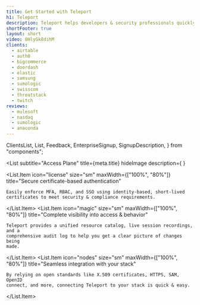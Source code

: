 ```yaml
---
title: Get Started with Teleport
h1: Teleport
description: Teleport helps developers & security professionals quickly and securely access servers, applications, Kubernetes clusters, and databases from anywhere, across all environments.
shortFooter: true
layout: short
video: 0HlyGk8dihM
clients:
  - airtable
  - auth0
  - bigcommerce
  - doordash
  - elastic
  - samsung
  - sumologic
  - swisscom
  - threatstack
  - twitch
reviews:
  - mulesoft
  - nasdaq
  - sumologic
  - anaconda
---
```


  ClientsList,
  List,
  Feedback,
  EnterpriseSignup,
  SignupDescription,
} from "components";

<List
  subtitle="Access Plane"
  title={meta.title}
  hideImage
  description={
    <SignupDescription description={meta.description} video={meta.video}>
      <EnterpriseSignup />
    </SignupDescription>
  }
>
  <List.Item
    icon="license"
    size="sm"
    maxWidth={["100%", "80%"]}
    title="Secure certificate-based authentication"
  >
    Easily enforce MFA, RBAC, and SSO using identity-based, short-lived
    certificates to meet security & compliance requirements.
  </List.Item>
  <List.Item
    icon="magic"
    size="sm"
    maxWidth={["100%", "80%"]}
    title="Complete visibility into access & behavior"
  >
    Teleport provides a unified resource catalog, live session recordings, and a
    comprehensive audit log to help you get a clear picture of changes being
    made.
  </List.Item>
  <List.Item
    icon="nodes"
    size="sm"
    maxWidth={["100%", "80%"]}
    title="Seamless integration with your stack"
  >
    By relying on open standards like X.509 certificates, HTTPS, SAM, OpenID
    connect, and more, connecting Teleport to your stack is quick & easy.
  </List.Item>
</List>

<ClientsList clients={meta.clients} bg="page-bg" />

<Feedback reviews={meta.reviews} />
